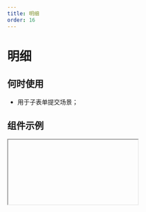 ```yaml
---
title: 明细
order: 16
---
```


# 明细

## 何时使用

- 用于子表单提交场景；

## 组件示例


<Iframe url="https://www.aliwork.com/developer/table-field-v2?isRenderNav=false" />

## 组件属性


<AttrTable
  dataSource={[
    {
      attr: '标题',
      code: 'label',
      type: 'String',
      demo: '"标题"',
      default
: '',
      desc: '',
    },
    {
      attr: '显示标题',
      code: 'showLabel',
      type: 'Boolean',
      demo: 'true',
      default
: '',
      desc: '',
    },
    {
      attr: '默认值',
      code: 'value',
      type: 'Array',
      demo: '[{"fieldId1": "123", "fieldId2": "456"}, {"fieldId1": "abc", "fieldId2": "def"}] ',
      default
: '',
      desc: '',
    },
    {
      attr: '排列方式',
      code: 'representation',
      type: 'String',
      demo: '"TILED"',
      default
: '',
      desc: '可选值："TILED", "TABLE"',
    },
    {
      attr: '展现方式',
      code: 'layout',
      type: 'String',
      demo: '"VERTICAL"',
      default
: '',
      desc: '可选值："VERTICAL", "HORIZONTAL"',
    },
    {
      attr: '主题',
      code: 'theme',
      type: 'String',
      demo: '"split"',
      default
: '',
      desc: '只在 PC 表格模式下有效，可选值："zebra", "split", "border"',
    },
    {
      attr: '显示序号',
      code: 'showIndex',
      type: 'Boolean',
      demo: 'true',
      default
: '',
      desc: '只在 PC 表格模式下有效 ',
    },
    {
      attr: '显示表头',
      code: 'showTableHead',
      type: 'Boolean',
      demo: 'true',
      default
: '',
      desc: '只在 PC 表格模式下有效',
    },
    {
      attr: '新增按钮名称',
      code: 'addButtonText',
      type: 'String',
      demo: '"新增一项"',
      default
: '',
      desc: '',
    },
    {
      attr: '删除按钮名称',
      code: 'delButtonText',
      type: 'String',
      demo: '"删除"',
      default
: '',
      desc: '',
    },
    {
      attr: '状态',
      code: 'behavior',
      type: 'String',
      demo: '"NORMAL"',
      default
: '',
      desc: '可选值："NORMAL", "DISABLED", "READONLY", "HIDDEN"',
    },
    {
      attr: '最大宽度',
      code: 'style',
      type: 'Object',
      demo: '{ maxWidth:"100%" } ',
      default
: '',
      desc: '仅 PC 端支持',
    },
    {
      attr: '最大条数',
      code: 'maxItems',
      type: 'Number',
      demo: '50',
      default
: '50',
      desc: '最大条数为：500',
    },
    {
      attr: '最小条数',
      code: 'listMinNum',
      type: 'Number',
      demo: '1',
      default
: '',
      desc: '',
    },
    {
      attr: '额外按钮',
      code: 'importButton',
      type: 'String',
      demo: '"其他按钮"',
      default
: '',
      desc: '',
    },
    {
      attr: '点击添加事件',
      code: 'onAddClick',
      type: 'Function',
      demo: 'function(ctx) {} ',
      default
: '',
      desc: '',
    },
    {
      attr: '点击删除事件',
      code: 'onDelClick',
      type: 'Function',
      demo: 'function(ctx) {} ',
      default
: '',
      desc: '',
    },
    {
      attr: '点击自定义按钮事件',
      code: 'onClick',
      type: 'Function',
      demo: 'function(ctx) {}',
      default
: '',
      desc: '',
    },
    {
      attr: '值发生改变事件',
      code: 'onChange',
      type: 'Function',
      demo: 'function({ values, extra }) {}',
      default
: '',
      desc: "'extra 结构：{ from: '动作来源，如 add_item / del_item', formGroupId: '表单分组 ID', changes: { name: '字段名称', value: '字段值' } }'",
    },
  ]}
/>
